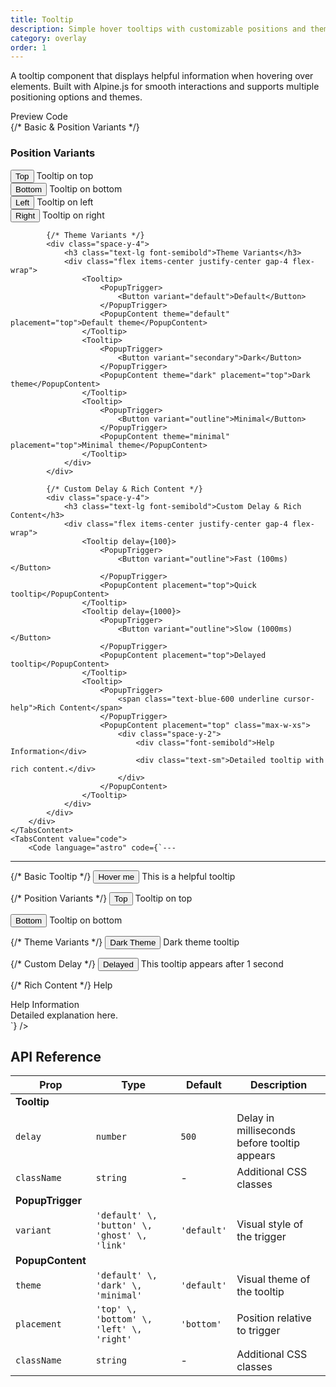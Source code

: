 ```yaml
---
title: Tooltip
description: Simple hover tooltips with customizable positions and themes
category: overlay
order: 1
---
```



A tooltip component that displays helpful information when hovering over elements. Built with Alpine.js for smooth interactions and supports multiple positioning options and themes.

<Tabs defaultValue="preview" class="h-auto">
    <TabsList variant="pills" slot="list">
        <TabsTrigger value="preview" variant="pills">Preview</TabsTrigger>
        <TabsTrigger value="code" variant="pills">Code</TabsTrigger>
    </TabsList>
    <TabsContent value="preview" preview class="space-y-8">
        <div class="space-y-6">
            {/* Basic & Position Variants */}
            <div class="space-y-4">
                <h3 class="text-lg font-semibold">Position Variants</h3>
                <div class="grid grid-cols-2 gap-6 max-w-md mx-auto">
                    <div class="flex justify-center">
                        <Tooltip>
                            <PopupTrigger>
                                <Button variant="outline">Top</Button>
                            </PopupTrigger>
                            <PopupContent placement="top">Tooltip on top</PopupContent>
                        </Tooltip>
                    </div>
                    <div class="flex justify-center">
                        <Tooltip>
                            <PopupTrigger>
                                <Button variant="outline">Bottom</Button>
                            </PopupTrigger>
                            <PopupContent placement="bottom">Tooltip on bottom</PopupContent>
                        </Tooltip>
                    </div>
                    <div class="flex justify-center">
                        <Tooltip>
                            <PopupTrigger>
                                <Button variant="outline">Left</Button>
                            </PopupTrigger>
                            <PopupContent placement="left">Tooltip on left</PopupContent>
                        </Tooltip>
                    </div>
                    <div class="flex justify-center">
                        <Tooltip>
                            <PopupTrigger>
                                <Button variant="outline">Right</Button>
                            </PopupTrigger>
                            <PopupContent placement="right">Tooltip on right</PopupContent>
                        </Tooltip>
                    </div>
                </div>
            </div>

            {/* Theme Variants */}
            <div class="space-y-4">
                <h3 class="text-lg font-semibold">Theme Variants</h3>
                <div class="flex items-center justify-center gap-4 flex-wrap">
                    <Tooltip>
                        <PopupTrigger>
                            <Button variant="default">Default</Button>
                        </PopupTrigger>
                        <PopupContent theme="default" placement="top">Default theme</PopupContent>
                    </Tooltip>
                    <Tooltip>
                        <PopupTrigger>
                            <Button variant="secondary">Dark</Button>
                        </PopupTrigger>
                        <PopupContent theme="dark" placement="top">Dark theme</PopupContent>
                    </Tooltip>
                    <Tooltip>
                        <PopupTrigger>
                            <Button variant="outline">Minimal</Button>
                        </PopupTrigger>
                        <PopupContent theme="minimal" placement="top">Minimal theme</PopupContent>
                    </Tooltip>
                </div>
            </div>

            {/* Custom Delay & Rich Content */}
            <div class="space-y-4">
                <h3 class="text-lg font-semibold">Custom Delay & Rich Content</h3>
                <div class="flex items-center justify-center gap-4 flex-wrap">
                    <Tooltip delay={100}>
                        <PopupTrigger>
                            <Button variant="outline">Fast (100ms)</Button>
                        </PopupTrigger>
                        <PopupContent placement="top">Quick tooltip</PopupContent>
                    </Tooltip>
                    <Tooltip delay={1000}>
                        <PopupTrigger>
                            <Button variant="outline">Slow (1000ms)</Button>
                        </PopupTrigger>
                        <PopupContent placement="top">Delayed tooltip</PopupContent>
                    </Tooltip>
                    <Tooltip>
                        <PopupTrigger>
                            <span class="text-blue-600 underline cursor-help">Rich Content</span>
                        </PopupTrigger>
                        <PopupContent placement="top" class="max-w-xs">
                            <div class="space-y-2">
                                <div class="font-semibold">Help Information</div>
                                <div class="text-sm">Detailed tooltip with rich content.</div>
                            </div>
                        </PopupContent>
                    </Tooltip>
                </div>
            </div>
        </div>
    </TabsContent>
    <TabsContent value="code">
        <Code language="astro" code={`---
---

{/* Basic Tooltip */}
<Tooltip>
    <PopupTrigger>
        <Button>Hover me</Button>
    </PopupTrigger>
    <PopupContent placement="top">
        This is a helpful tooltip
    </PopupContent>
</Tooltip>

{/* Position Variants */}
<Tooltip>
    <PopupTrigger>
        <Button>Top</Button>
    </PopupTrigger>
    <PopupContent placement="top">Tooltip on top</PopupContent>
</Tooltip>

<Tooltip>
    <PopupTrigger>
        <Button>Bottom</Button>
    </PopupTrigger>
    <PopupContent placement="bottom">Tooltip on bottom</PopupContent>
</Tooltip>

{/* Theme Variants */}
<Tooltip>
    <PopupTrigger>
        <Button>Dark Theme</Button>
    </PopupTrigger>
    <PopupContent theme="dark" placement="top">
        Dark theme tooltip
    </PopupContent>
</Tooltip>

{/* Custom Delay */}
<Tooltip delay={1000}>
    <PopupTrigger>
        <Button>Delayed</Button>
    </PopupTrigger>
    <PopupContent placement="top">
        This tooltip appears after 1 second
    </PopupContent>
</Tooltip>

{/* Rich Content */}
<Tooltip>
    <PopupTrigger>
        <span class="text-blue-600 underline cursor-help">Help</span>
    </PopupTrigger>
    <PopupContent placement="top" class="max-w-xs">
        <div class="space-y-2">
            <div class="font-semibold">Help Information</div>
            <div class="text-sm">Detailed explanation here.</div>
        </div>
    </PopupContent>
</Tooltip>`} />
    </TabsContent>
</Tabs>

## API Reference

| Prop | Type | Default | Description |
|------|------|---------|-------------|
| **Tooltip** | | | |
| `delay` | `number` | `500` | Delay in milliseconds before tooltip appears |
| `className` | `string` | - | Additional CSS classes |
| **PopupTrigger** | | | |
| `variant` | `'default' \, 'button' \, 'ghost' \, 'link'` | `'default'` | Visual style of the trigger |
| **PopupContent** | | | |
| `theme` | `'default' \, 'dark' \, 'minimal'` | `'default'` | Visual theme of the tooltip |
| `placement` | `'top' \, 'bottom' \, 'left' \, 'right'` | `'bottom'` | Position relative to trigger |
| `className` | `string` | - | Additional CSS classes |